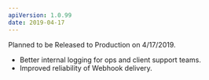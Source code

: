 ```yaml
---
apiVersion: 1.0.99
date: 2019-04-17
---
```


Planned to be Released to Production on 4/17/2019.

- Better internal logging for ops and client support teams.
- Improved reliability of Webhook delivery.
